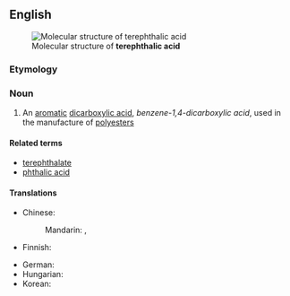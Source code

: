 ==English==
[[File:Terephthalsäure.svg|thumb|Molecular structure of '''terephthalic acid''']]

===Etymology===
{{blend|terebic|phthalic acid|lang=en}}

===Noun===
{{wikipedia}}
{{en-noun|-}}

# {{lb|en|organic compound}} An [[aromatic]] [[dicarboxylic acid]], ''benzene-1,4-dicarboxylic acid'', used in the manufacture of [[polyester]]s

====Related terms====
* [[terephthalate]]
* [[phthalic acid]]

====Translations====
{{trans-top|benzene-1,4-dicarboxylic acid}}
* Chinese:
*: Mandarin: {{t|cmn|對苯二甲酸|sc=Hani}}, {{t|cmn|对苯二甲酸|tr=duìběn'èrjiǎsuān|sc=Hani}}
* Finnish: {{t|fi|tereftaalihappo}}
{{trans-mid}}
* German: {{t+|de|Terephthalsäure|f}}
* Hungarian: {{t|hu|tereftálsav}}
* Korean: {{t|ko|테레프탈산}}
{{trans-bottom}}